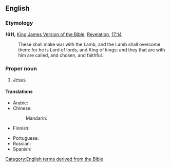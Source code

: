 ==English==

===Etymology===
'''1611,''' [[w:King James Version of the Bible|King James Version of the Bible]], [[w:Book of Revelation|Revelation]], [[s:Bible (King James)/Revelation#Chapter 17|17:14]]
: These shall make war with the Lamb, and the Lamb shall overcome them: for he is Lord of lords, and King of kings: and they that are with him are called, and chosen, and faithful.

===Proper noun===
{{en-proper noun|head=The [[Lord]] [[of]] [[lord|Lord]]s}}

# {{lb|en|Christianity}} [[Jesus]]

====Translations====
{{trans-top}}
* Arabic: {{t|ar|رَبُّ الْأَرْبَابِ|m}}
* Chinese:
*: Mandarin: {{t|cmn|萬主之主}}
* Finnish: {{t|fi|Herrain Herra}}
{{trans-mid}}
* Portuguese: {{t|pt|[[Senhor]] [[dos]] [[senhores]]|m}}
* Russian: {{t-needed|ru}}
* Spanish: {{t-needed|es}}
{{trans-bottom}}
[[Category:English terms derived from the Bible]]